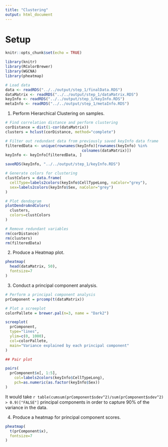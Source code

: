 ```yaml
---
title: "Clustering"
output: html_document
---
```


# Setup

```r

knitr::opts_chunk$set(echo = TRUE)

library(knitr)
library(RColorBrewer)
library(WGCNA)
library(pheatmap)

```

```r

# Load data
data <- readRDS("../../output/step_1/finalData.RDS")
dataMatrix <- readRDS("../../output/step_1/dataMatrix.RDS")
keyInfo <- readRDS("../../output/step_1/keyInfo.RDS")
metaInfo <- readRDS("../../output/step_1/metaInfo.RDS")

```

1. Perform Hierarchical Clustering on samples. 

```r

# Find correlation distance and perform clustering
corDistance = dist(1-cor(dataMatrix))
clusters = hclust(corDistance, method="complete")

# Filter out redundant data from previously saved keyInfo data frame
filteredData <- unique(rownames(keyInfo)[rownames(keyInfo) %in% 
                                  colnames(dataMatrix)])
keyInfo <- keyInfo[filteredData, ]

saveRDS(keyInfo, "../../output/step_1/keyInfo.RDS")

# Generate colors for clustering
clustColors = data.frame(
  cellType=labels2colors(keyInfo$CellTypeLong, naColor="grey"),
  sex=labels2colors(keyInfo$Sex, naColor="grey")
)

# Plot dendogram
plotDendroAndColors(
  clusters,
  colors=clustColors
)

# Remove redundant variables
rm(corDistance)
rm(clusters)
rm(filteredData)

```

2. Produce a Heatmap plot. 

```r

pheatmap(
  head(dataMatrix, 50),
  fontsize=7
)

```

3. Conduct a principal component analysis.

```r

# Perform a principal component analysis
prComponent = prcomp(t(dataMatrix))

# Plot a screeplot
colorPallete = brewer.pal(n=3, name = "Dark2")

screeplot(
  prComponent,
  type="lines",
  ylim=c(0, 1000),
  col=colorPallete,
  main="Variance explained by each principal component"
)

## Pair plot

pairs(
  prComponent$x[, 1:5],
	col=labels2colors(keyInfo$CellTypeLong),
	pch=as.numeric(as.factor(keyInfo$Sex))
)

```

It would take `r table(cumsum(prComponent$sdev^2)/sum(prComponent$sdev^2) > 0.9)["FALSE"]` principal components in order to capture 90% of the variance in the data.

4. Produce a heatmap for principal component scores.

```r

pheatmap(
  t(prComponent$x),
  fontsize=7
)

```